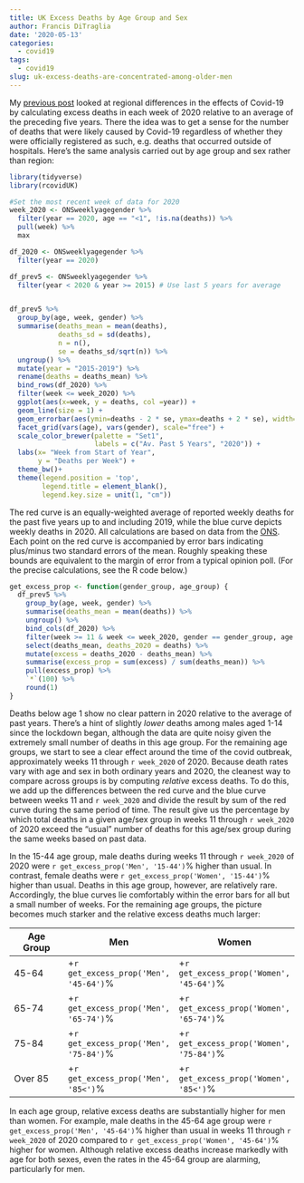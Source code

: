 ```yaml
---
title: UK Excess Deaths by Age Group and Sex
author: Francis DiTraglia
date: '2020-05-13'
categories:
  - covid19
tags:
  - covid19
slug: uk-excess-deaths-are-concentrated-among-older-men
---
```


<!--One of the most striking facts about covid has been its disproportionate impact on men and older people.--> 
My [previous post](https://www.econometrics.blog/2020/05/13/past-the-peak-excess-deaths-in-england-and-wales/) looked at regional differences in the effects of Covid-19 by calculating excess deaths in each week of 2020 relative to an average of the preceding five years. There the idea was to get a sense for the number of deaths that were likely caused by Covid-19 regardless of whether they were officially registered as such, e.g. deaths that occurred outside of hospitals. Here's the same analysis carried out by age group and sex rather than region:

```r
library(tidyverse)
library(rcovidUK)

#Set the most recent week of data for 2020
week_2020 <- ONSweeklyagegender %>%
  filter(year == 2020, age == "<1", !is.na(deaths)) %>%
  pull(week) %>%
  max

df_2020 <- ONSweeklyagegender %>%
  filter(year == 2020)

df_prev5 <- ONSweeklyagegender %>%
  filter(year < 2020 & year >= 2015) # Use last 5 years for average


df_prev5 %>%
  group_by(age, week, gender) %>%
  summarise(deaths_mean = mean(deaths),
            deaths_sd = sd(deaths),
            n = n(),
            se = deaths_sd/sqrt(n)) %>%
  ungroup() %>%
  mutate(year = "2015-2019") %>%
  rename(deaths = deaths_mean) %>%
  bind_rows(df_2020) %>%
  filter(week <= week_2020) %>%
  ggplot(aes(x=week, y = deaths, col =year)) +
  geom_line(size = 1) +
  geom_errorbar(aes(ymin=deaths - 2 * se, ymax=deaths + 2 * se), width=.2, colour="black")+
  facet_grid(vars(age), vars(gender), scale="free") +
  scale_color_brewer(palette = "Set1",
                     labels = c("Av. Past 5 Years", "2020")) +
  labs(x= "Week from Start of Year",
       y = "Deaths per Week") +
  theme_bw()+
  theme(legend.position = 'top',
        legend.title = element_blank(),
        legend.key.size = unit(1, "cm"))


```

The red curve is an equally-weighted average of reported weekly deaths for the past five years up to and including 2019, while the blue curve depicts weekly deaths in 2020. All calculations are based on data from the [ONS](https://www.ons.gov.uk/peoplepopulationandcommunity/birthsdeathsandmarriages/deaths/datasets/weeklyprovisionalfiguresondeathsregisteredinenglandandwales).
Each point on the red curve is accompanied by error bars indicating plus/minus two standard errors of the  mean. Roughly speaking these bounds are equivalent to the margin of error from a typical opinion poll. (For the precise calculations, see the R code below.) 

```r
get_excess_prop <- function(gender_group, age_group) {
  df_prev5 %>%
    group_by(age, week, gender) %>%
    summarise(deaths_mean = mean(deaths)) %>%
    ungroup() %>%
    bind_cols(df_2020) %>%
    filter(week >= 11 & week <= week_2020, gender == gender_group, age == age_group) %>%
    select(deaths_mean, deaths_2020 = deaths) %>%
    mutate(excess = deaths_2020 - deaths_mean) %>%
    summarise(excess_prop = sum(excess) / sum(deaths_mean)) %>%
    pull(excess_prop) %>% 
    `*`(100) %>%
    round(1)
}
```

Deaths below age 1 show no clear pattern in 2020 relative to the average of past years.
There's a hint of slightly *lower* deaths among males aged 1-14 since the lockdown began, although the data are quite noisy given the extremely small number of deaths in this age group. 
For the remaining age groups, we start to see a clear effect around the time of the covid outbreak, approximately weeks 11 through `r week_2020` of 2020.
Because death rates vary with age and sex in both ordinary years and 2020, the cleanest way to compare across groups is by computing *relative* excess deaths.
To do this, we add up the differences between the red curve and the blue curve between weeks 11 and `r week_2020` and divide the result by sum of the red curve during the same period of time. 
The result give us the percentage by which total deaths in a given age/sex group in weeks 11 through `r week_2020` of 2020 exceed the "usual" number of deaths for this age/sex group during the same weeks based on past data.

In the 15-44 age group, male deaths during weeks 11 through `r week_2020` of 2020 were `r get_excess_prop('Men', '15-44')`% higher than usual. In contrast, female deaths were `r get_excess_prop('Women', '15-44')`% higher than usual. Deaths in this age group, however, are relatively rare. Accordingly, the blue curves lie comfortably within the error bars for all but a small number of weeks. For the remaining age groups, the picture becomes much starker and the relative excess deaths much larger:

| Age Group     | Men         | Women |
| ------------- |------------ | ------|
| 45-64         | +`r get_excess_prop('Men', '45-64')`% | +`r get_excess_prop('Women', '45-64')`% |
| 65-74         | +`r get_excess_prop('Men', '65-74')`% | +`r get_excess_prop('Women', '65-74')`% |
| 75-84         | +`r get_excess_prop('Men', '75-84')`% | +`r get_excess_prop('Women', '75-84')`% |
| Over 85       | +`r get_excess_prop('Men', '85<')`% | +`r get_excess_prop('Women', '85<')`% |

In each age group, relative excess deaths are substantially higher for men than women. 
For example, male deaths in the 45-64 age group were `r get_excess_prop('Men', '45-64')`% higher than usual in weeks 11 through `r week_2020` of 2020 compared to `r get_excess_prop('Women', '45-64')`% higher for women. Although relative excess deaths increase markedly with age for both sexes, even the rates in the 45-64 group are alarming, particularly for men. 
